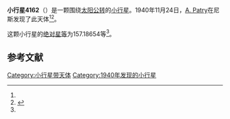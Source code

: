 {{Infobox planet
| bgcolour = #FFFFC0
| name = 4162 SAF
| symbol = 
| image = 
| caption = 
| discovery = yes
| discovery_ref = 
| discoverer = [[A._Patry|A. Patry]]
| discovery_site = [[尼斯|尼斯]] 
| discovered = 1940年11月24日
| designations = yes
| mp_name = 
| named_after = 
| alt_names = 1940 WA/ 1951 AS1 / 1987 OP
| mp_category = [[主带小行星|主带小行星]]
| orbit_ref = <ref name="a">[http://ssd.jpl.nasa.gov/sbdb.cgi?sstr=4162 4162 SAF] {{Wayback|url=http://ssd.jpl.nasa.gov/sbdb.cgi?sstr=4162 |date=20201124004141 }}，小行星數據庫瀏覽器（JPL Small-Body Database Browser）－[[美国国家航空航天局|美国国家航空航天局]]喷气推进实验室</ref>
| epoch = 2456400.5 (2013年4月18日更新)
| aphelion = {{convert|3.2220464|AU|km|3|abbr=on|lk=out}}
| perihelion = {{convert|2.4485768|AU|km|3|abbr=on}}
| semimajor = {{convert|2.8353116|AU|km|3|abbr=on}}
| eccentricity = 0.1363994
| period = 1743.811854 [[日|日]]<br />4.77[[儒略年|儒略年]]
| avg_speed = 
| inclination = 14.25152
| asc_node = 254.21971
| mean_anomaly = 
| arg_peri = 157.18654
| satellites = 
| physical_characteristics = yes
| dimensions = 
| mass = 
| density = 
| surface_grav = 
| escape_velocity = 
| sidereal_day = 
| axial_tilt = 
| pole_ecliptic_lat = 
| pole_ecliptic_lon = 
| albedo = 
| temperatures= 
| temp_name1 = 
| mean_temp_1 = 
| max_temp_1 = 
| temp_name2 = 
| max_temp_2 = 
| spectral_type = 
| abs_magnitude = 157.18654
}}

'''小行星4162'''（{{lang-en|4162 SAF}}）是一颗围绕[[太阳|太阳]][[公转|公转]]的[[小行星|小行星]]。1940年11月24日，[[A._Patry|A. Patry]]在尼斯发现了此天体<ref name="a" /><ref>{{cite news|title=小行星列表|url=http://cfa-www.harvard.edu/iau/lists/NumberedMPs.txt|accessdate=2013-07-08|newspaper=哈佛大学|archive-date=2008-05-17|archive-url=https://web.archive.org/web/20080517010638/http://cfa-www.harvard.edu/iau/lists/NumberedMPs.txt|dead-url=no}}</ref>。

这颗小行星的[[绝对星等|绝对星等]]为157.18654等<ref name="a" />。

==参考文献==
{{reflist}}
{{Minor Planet Number|[[小行星4161|小行星4161]]|[[小行星4163|小行星4163]]}}

{{小天体}}

[[Category:小行星带天体|Category:小行星带天体]]
[[Category:1940年发现的小行星|Category:1940年发现的小行星]]

{{asteroid-stub}}